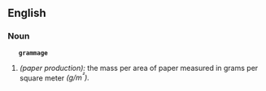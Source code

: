 ==	English	==

===	Noun	===

	'''	grammage	'''

#	''	(paper production): '' the mass per area of paper measured in grams per square meter '' (g/m<sup>²</sup>). ''